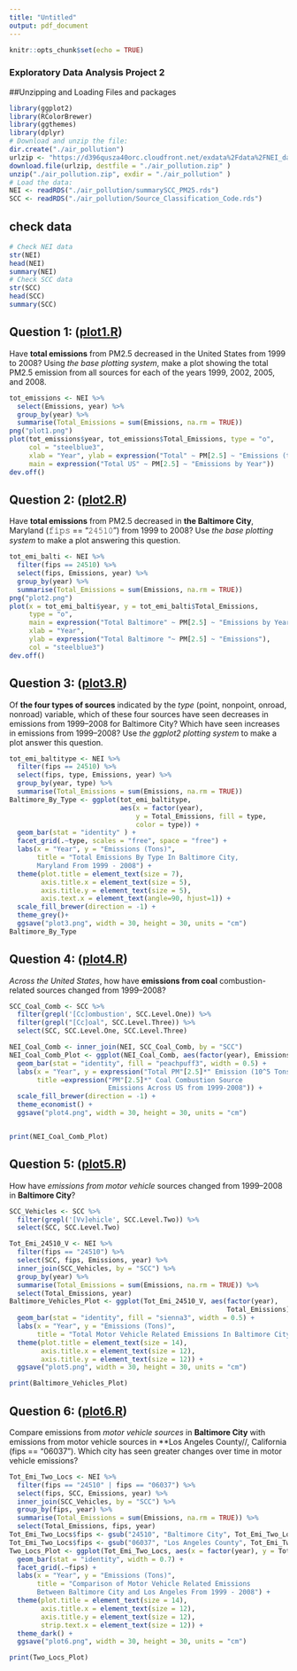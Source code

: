 ```yaml
---
title: "Untitled"
output: pdf_document
---
```


```r
knitr::opts_chunk$set(echo = TRUE)
```

### Exploratory Data Analysis Project 2

##Unzipping and Loading Files and packages
```r
library(ggplot2)
library(RColorBrewer)
library(ggthemes)
library(dplyr)
# Download and unzip the file:
dir.create("./air_pollution")
urlzip <- "https://d396qusza40orc.cloudfront.net/exdata%2Fdata%2FNEI_data.zip"
download.file(urlzip, destfile = "./air_pollution.zip" )
unzip("./air_pollution.zip", exdir = "./air_pollution" )
# Load the data:
NEI <- readRDS("./air_pollution/summarySCC_PM25.rds")
SCC <- readRDS("./air_pollution/Source_Classification_Code.rds")
```
## check data 
```r
# Check NEI data
str(NEI)
head(NEI)
summary(NEI)
# Check SCC data
str(SCC)
head(SCC)
summary(SCC)
```


## Question 1: ([plot1.R](https://github.com/Tromba22/exploratory_data_analysis/project_2/plot1.R))
Have **total emissions** from PM2.5 decreased in the United States from 1999 to 2008? Using *the base plotting system*, make a plot showing the total PM2.5 emission from all sources for each of the years 1999, 2002, 2005, and 2008.

```r
tot_emissions <- NEI %>%
  select(Emissions, year) %>%
  group_by(year) %>%
  summarise(Total_Emissions = sum(Emissions, na.rm = TRUE))
png("plot1.png")
plot(tot_emissions$year, tot_emissions$Total_Emissions, type = "o", 
     col = "steelblue3",
     xlab = "Year", ylab = expression("Total" ~ PM[2.5] ~ "Emissions (tons)"),
     main = expression("Total US" ~ PM[2.5] ~ "Emissions by Year"))
dev.off()
```

## Question 2: ([plot2.R](https://github.com/Tromba22/exploratory_data_analysis/project_2/plot2.R))
Have **total emissions** from PM2.5 decreased in **the Baltimore City**, Maryland (𝚏𝚒𝚙𝚜 == "𝟸𝟺𝟻𝟷𝟶") from 1999 to 2008? Use *the base plotting system* to make a plot answering this question.
```r
tot_emi_balti <- NEI %>%
  filter(fips == 24510) %>%
  select(fips, Emissions, year) %>%
  group_by(year) %>%
  summarise(Total_Emissions = sum(Emissions, na.rm = TRUE))
png("plot2.png")
plot(x = tot_emi_balti$year, y = tot_emi_balti$Total_Emissions,
     type = "o", 
     main = expression("Total Baltimore" ~ PM[2.5] ~ "Emissions by Year"), 
     xlab = "Year", 
     ylab = expression("Total Baltimore "~ PM[2.5] ~ "Emissions"),
     col = "steelblue3")
dev.off()

```

## Question 3: ([plot3.R](https://github.com/Tromba22/exploratory_data_analysis/project_2/plot3.R))

Of **the four types of sources** indicated by the *type* (point, nonpoint, onroad, nonroad) variable, which of these four sources have seen decreases in emissions from 1999–2008 for Baltimore City? Which have seen increases in emissions from 1999–2008? Use *the ggplot2 plotting system* to make a plot answer this question.
```r
tot_emi_baltitype <- NEI %>%
  filter(fips == 24510) %>%
  select(fips, type, Emissions, year) %>%
  group_by(year, type) %>%
  summarise(Total_Emissions = sum(Emissions, na.rm = TRUE))
Baltimore_By_Type <- ggplot(tot_emi_baltitype, 
                            aes(x = factor(year), 
                                y = Total_Emissions, fill = type, 
                                color = type)) +
  geom_bar(stat = "identity" ) +
  facet_grid(.~type, scales = "free", space = "free") + 
  labs(x = "Year", y = "Emissions (Tons)", 
       title = "Total Emissions By Type In Baltimore City, 
       Maryland From 1999 - 2008") +
  theme(plot.title = element_text(size = 7),
        axis.title.x = element_text(size = 5),
        axis.title.y = element_text(size = 5),
        axis.text.x = element_text(angle=90, hjust=1)) +
  scale_fill_brewer(direction = -1) +
  theme_grey()+
  ggsave("plot3.png", width = 30, height = 30, units = "cm")
Baltimore_By_Type
```

## Question 4: ([plot4.R](https://github.com/Tromba22/exploratory_data_analysis/project_2/plot4.R))
*Across the United States*, how have **emissions from coal** combustion-related sources changed from 1999–2008?
```r
SCC_Coal_Comb <- SCC %>%
  filter(grepl('[Cc]ombustion', SCC.Level.One)) %>%
  filter(grepl("[Cc]oal", SCC.Level.Three)) %>%
  select(SCC, SCC.Level.One, SCC.Level.Three)

NEI_Coal_Comb <- inner_join(NEI, SCC_Coal_Comb, by = "SCC")
NEI_Coal_Comb_Plot <- ggplot(NEI_Coal_Comb, aes(factor(year), Emissions)) +
  geom_bar(stat = "identity", fill = "peachpuff3", width = 0.5) +
  labs(x = "Year", y = expression("Total PM"[2.5]*" Emission (10^5 Tons)"),
       title =expression("PM"[2.5]*" Coal Combustion Source 
                         Emissions Across US from 1999-2008")) +
  scale_fill_brewer(direction = -1) + 
  theme_economist() +
  ggsave("plot4.png", width = 30, height = 30, units = "cm")


print(NEI_Coal_Comb_Plot)

```

## Question 5: ([plot5.R](https://github.com/Tromba22/exploratory_data_analysis/project_2/plot5.R))
How have *emissions from motor vehicle* sources changed from 1999–2008 in **Baltimore City**?
```r
SCC_Vehicles <- SCC %>%
  filter(grepl('[Vv]ehicle', SCC.Level.Two)) %>%
  select(SCC, SCC.Level.Two)

Tot_Emi_24510_V <- NEI %>%
  filter(fips == "24510") %>%
  select(SCC, fips, Emissions, year) %>%
  inner_join(SCC_Vehicles, by = "SCC") %>%
  group_by(year) %>%
  summarise(Total_Emissions = sum(Emissions, na.rm = TRUE)) %>%
  select(Total_Emissions, year)
Baltimore_Vehicles_Plot <- ggplot(Tot_Emi_24510_V, aes(factor(year), 
                                                       Total_Emissions)) +
  geom_bar(stat = "identity", fill = "sienna3", width = 0.5) +
  labs(x = "Year", y = "Emissions (Tons)",
       title = "Total Motor Vehicle Related Emissions In Baltimore City From 1999 - 2008") +
  theme(plot.title = element_text(size = 14),
        axis.title.x = element_text(size = 12),
        axis.title.y = element_text(size = 12)) +
  ggsave("plot5.png", width = 30, height = 30, units = "cm")

print(Baltimore_Vehicles_Plot)
```

## Question 6: ([plot6.R](https://github.com/Tromba22/exploratory_data_analysis/project_2/plot6.R))
Compare emissions from *motor vehicle sources* in **Baltimore City** with emissions from motor vehicle sources in **Los Angeles County//, California (\color{red}{\verb|fips == "06037"|}fips == "06037"). Which city has seen greater changes over time in motor vehicle emissions?
```r
Tot_Emi_Two_Locs <- NEI %>%
  filter(fips == "24510" | fips == "06037") %>%
  select(fips, SCC, Emissions, year) %>%
  inner_join(SCC_Vehicles, by = "SCC") %>%
  group_by(fips, year) %>%
  summarise(Total_Emissions = sum(Emissions, na.rm = TRUE)) %>%
  select(Total_Emissions, fips, year)
Tot_Emi_Two_Locs$fips <- gsub("24510", "Baltimore City", Tot_Emi_Two_Locs$fips)
Tot_Emi_Two_Locs$fips <- gsub("06037", "Los Angeles County", Tot_Emi_Two_Locs$fips)
Two_Locs_Plot <- ggplot(Tot_Emi_Two_Locs, aes(x = factor(year), y = Total_Emissions, fill = fips)) +
  geom_bar(stat = "identity", width = 0.7) +
  facet_grid(.~fips) + 
  labs(x = "Year", y = "Emissions (Tons)", 
       title = "Comparison of Motor Vehicle Related Emissions 
       Between Baltimore City and Los Angeles From 1999 - 2008") +
  theme(plot.title = element_text(size = 14),
        axis.title.x = element_text(size = 12),
        axis.title.y = element_text(size = 12),
        strip.text.x = element_text(size = 12)) +
  theme_dark() + 
  ggsave("plot6.png", width = 30, height = 30, units = "cm")

print(Two_Locs_Plot)

```

